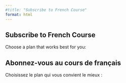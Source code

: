```yaml
---
#title: "Subscribe to French Course"
format: html
---
```


::: {.content-visible when-profile="english"}

# Subscribe to French Course

Choose a plan that works best for you:

<div id="pricing-container-en" class="pricing-container"></div>

:::

::: {.content-visible when-profile="french"}

# Abonnez-vous au cours de français

Choisissez le plan qui vous convient le mieux :

<div id="pricing-container-fr" class="pricing-container"></div>



:::




<script>

    const plans = {
        en: [
            {
                name: "Monthly Plan",
                price: "C$50/month",
                link: "https://buy.stripe.com/8wMeWB7Gs9mX0NyaEG",
                features: ["Access to all lessons", "New content every week", "Cancel anytime"]
            },
            {
                name: "Yearly Plan",
                price: "C$450/year",
                link: "https://buy.stripe.com/dR6cOt7Gsbv5gMw7st",
                features: ["Access to all lessons", "New content every week", "3 months free compared to monthly"]
            },
            {
                name: "Coaching with Mentor",
                price: "C$300/month",
                link: "https://buy.stripe.com/bIYg0F6CoeHhcwgbII",
                features: ["Personalized coaching", "Tailored lesson plans", "Weekly progress reviews", "Direct feedback and support"]
            }
        ],
        
        fr: [
            {
                name: "Plan Mensuel",
                price: "50 C$/mois",
                link: "https://buy.stripe.com/8wMeWB7Gs9mX0NyaEG",
                features: ["Accès à toutes les leçons", "Nouveau contenu chaque semaine", "Annulez à tout moment"]
            },
            {
                name: "Plan Annuel",
                price: "450 C$/an",
                link: "https://buy.stripe.com/dR6cOt7Gsbv5gMw7st",
                features: ["Accès à toutes les leçons", "Nouveau contenu chaque semaine", "3 mois gratuits par rapport au mensuel"]
            },
            {
                name: "Coaching avec Mentor",
                price: "300 C$/mois",
                link: "https://buy.stripe.com/bIYg0F6CoeHhcwgbII",
                features: ["Coaching personnalisé", "Plans de cours sur mesure", "Revue de progrès hebdomadaire", "Retour d'information et soutien directs"]
            }
        ]
    };

</script>






<script>

    function renderPlans(containerId, language) {
        const container = document.getElementById(containerId);
        if (!container) return;

        let html = "";
        plans[language].forEach(plan => {
            html += `
                <div class="pricing-card">
                    <h2>${plan.name}</h2>
                    <p><strong>${plan.price}</strong></p>
                    <ul>
                        ${plan.features.map(feature => `<li> ${feature}</li>`).join("")}
                    </ul>
                    <a href="${plan.link}" class="btn btn-primary" target="_blank">
                        Subscribe Now
                    </a>
                </div>
            `;
        });

        container.innerHTML = html;
    }

    document.addEventListener("DOMContentLoaded", function () {
        renderPlans("pricing-container-en", "en");
        renderPlans("pricing-container-fr", "fr")
    });

</script>
